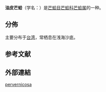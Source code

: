 {{Speciesbox
 | taxon = Solemya pervernicosa
 | authority = (Kuroda, 1948)
 | synonyms_ref = {{r|WoRMS_507133}}
 | synonyms = 
* ''Petrasma pervernicosa'' {{small|Kuroda, 1948}}（原來組合）{{r|shell_3433}}
* ''Solemya (Petrasma) pervernicosa'' {{small|(Kuroda, 1948)}}（另類表達形式）
}}

'''油皮芒蛤'''（学名：''{{lang|la|Solemya pervernicosa}}''）是[[芒蛤目|芒蛤目]][[芒蛤科|芒蛤科]][[芒蛤属|芒蛤属]]的一种{{r|shell_3433}}。

==分佈==
主要分布于[[台湾|台湾]]{{r|shell_3433}}，常栖息在浅海沙底{{r|shell_3433}}。

==参考文献==
{{reflist|refs=
<ref name="shell_3433">{{cite web
 |url=http://shell.sinica.edu.tw/chinese/shellbase_detail.php?science_no=3433
 |title=国际贝库：油皮芒蛤
 |publisher=台湾贝类资料库
 |access-date=2018-04-24
 |language=zh-hant
 |archive-date=2018-04-24
 |archive-url=https://web.archive.org/web/20180424141304/http://shell.sinica.edu.tw/chinese/shellbase_detail.php?science_no=3433
 |dead-url=no
 }}</ref>
<ref name="WoRMS_507133">{{WoRMS |id=507133 |title=''Solemya pervernicosa'' (Kuroda, 1948) |db=MolluscaBase |date=2013-10-31 |access-date=2018-04-24 }}</ref>
}}

==外部連結==
{{Taxonbar}}
[[Category:芒蛤属|pervernicosa]]
{{Mollusc-stub}}